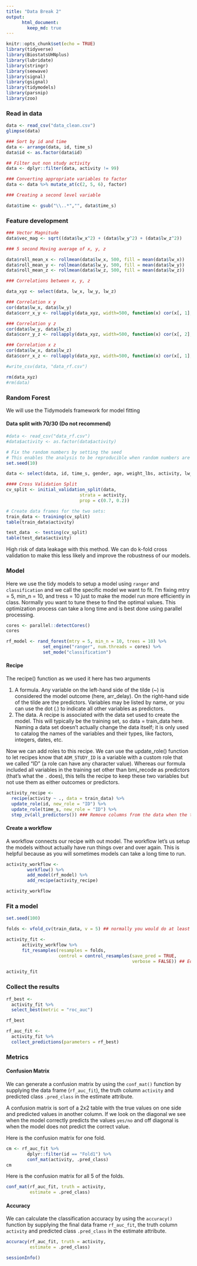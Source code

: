 ```yaml
---
title: "Data Break 2"
output:
      html_document:
        keep_md: true
---
```


```r
knitr::opts_chunk$set(echo = TRUE)
library(tidyverse)
library(BiostatsUHNplus)
library(lubridate)
library(stringr)
library(seewave)
library(signal)
library(gsignal)
library(tidymodels)
library(parsnip)
library(zoo)
```

### Read in data

```r
data <- read_csv("data_clean.csv")
glimpse(data)

### Sort by id and time
data <- arrange(data, id, time_s)
data$id <- as.factor(data$id)

## Filter out non study activity
data <- dplyr::filter(data, activity != 99)

### Converting appropriate variables to factor
data <- data %>% mutate_at(c(2, 5, 6), factor)

### Creating a second level variable

data$time <- gsub("\\..*","", data$time_s)
```

### Feature development

```r
### Vector Magnitude
data$vec_mag <- sqrt((data$lw_x^2) + (data$lw_y^2) + (data$lw_z^2))

### 5 second Moving average of x, y, z

data$roll_mean_x <- rollmean(data$lw_x, 500, fill = mean(data$lw_x))
data$roll_mean_y <- rollmean(data$lw_y, 500, fill = mean(data$lw_y))
data$roll_mean_z <- rollmean(data$lw_z, 500, fill = mean(data$lw_z))

### Correlations between x, y, z

data_xyz <- select(data, lw_x, lw_y, lw_z)

### Correlation x y 
cor(data$lw_x, data$lw_y)
data$corr_x_y <- rollapply(data_xyz, width=500, function(x) cor(x[, 1], x[, 2]), by.column=FALSE, fill = -0.1848453)

### Correlation y z 
cor(data$lw_y, data$lw_z)
data$corr_y_z <- rollapply(data_xyz, width=500, function(x) cor(x[, 2], x[, 3]), by.column=FALSE, fill = -0.2885716)

### Correlation x z 
cor(data$lw_x, data$lw_z)
data$corr_x_z <- rollapply(data_xyz, width=500, function(x) cor(x[, 1], x[, 3]), by.column=FALSE, fill = 0.1069972)

#write_csv(data, "data_rf.csv")

rm(data_xyz)
#rm(data)
```

### Random Forest 

We will use the Tidymodels framework for model fitting 

#### Data split with 70/30 (Do not recommend)

```r
#data <- read_csv("data_rf.csv")
#data$activity <- as.factor(data$activity)

# Fix the random numbers by setting the seed 
# This enables the analysis to be reproducible when random numbers are used 
set.seed(10)

data <- select(data, id, time_s, gender, age, weight_lbs, activity, lw_x, lw_y, lw_z, vec_mag, roll_mean_x, roll_mean_y, roll_mean_z, corr_x_y, corr_y_z, corr_x_z)

#### Cross Validation Split
cv_split <- initial_validation_split(data, 
                            strata = activity, 
                            prop = c(0.7, 0.2))

# Create data frames for the two sets:
train_data <- training(cv_split)
table(train_data$activity)

test_data  <- testing(cv_split)
table(test_data$activity)
```

High risk of data leakage with this method. We can do k-fold cross validation to make this less likely and improve the robustness of our models. 

### Model 

Here we use the tidy models to setup a model using `ranger` and `classification` and we call the specific model we want to fit. I'm fixing mtry = 5, min_n = 10, and tress = 10 just to make the model run more efficiently in class. Normally you want to tune these to find the optimal values. This optimization process can take a long time and is best done using parallel processing. 

```r
cores <- parallel::detectCores()
cores
```

```r
rf_model <- rand_forest(mtry = 5, min_n = 10, trees = 10) %>% 
              set_engine("ranger", num.threads = cores) %>% 
              set_mode("classification")
```

#### Recipe

The recipe() function as we used it here has two arguments

1. A formula. Any variable on the left-hand side of the tilde (~) is considered the model outcome (here, arr_delay). On the right-hand side of the tilde are the predictors. Variables may be listed by name, or you can use the dot (.) to indicate all other variables as predictors.
2. The data. A recipe is associated with the data set used to create the model. This will typically be the training set, so data = train_data here. Naming a data set doesn’t actually change the data itself; it is only used to catalog the names of the variables and their types, like factors, integers, dates, etc.

Now we can add roles to this recipe. We can use the update_role() function to let recipes know that `ADM_STUDY_ID` is a variable with a custom role that we called "ID" (a role can have any character value). Whereas our formula included all variables in the training set other than bmi_recode as predictors (that's what the `.` does), this tells the recipe to keep these two variables but not use them as either outcomes or predictors.

```r
activity_recipe <- 
  recipe(activity ~ ., data = train_data) %>% 
  update_role(id, new_role = "ID") %>% 
  update_role(time_s, new_role = "ID") %>%
  step_zv(all_predictors()) ### Remove columns from the data when the training set data have a single value. Zero variance predictor
```

#### Create a workflow

A workflow connects our recipe with out model. The workflow let's us setup the models without actually have run things over and over again. This is helpful because as you will sometimes models can take a long time to run. 

```r
activity_workflow <- 
        workflow() %>% 
        add_model(rf_model) %>% 
        add_recipe(activity_recipe)

activity_workflow
```

### Fit a model 

```r
set.seed(100)

folds <- vfold_cv(train_data, v = 5) ## normally you would do at least 10 folds. Just doing 5 because it's faster.

activity_fit <- 
      activity_workflow %>% 
      fit_resamples(resamples = folds,
                    control = control_resamples(save_pred = TRUE, 
                                                verbose = FALSE)) ## Edit for running live

activity_fit
```

### Collect the results

```r
rf_best <- 
  activity_fit %>% 
  select_best(metric = "roc_auc")

rf_best

rf_auc_fit <- 
  activity_fit %>% 
  collect_predictions(parameters = rf_best) 
```

### Metrics

#### Confusion Matrix

We can generate a confusion matrix by using the `conf_mat()` function by supplying the data frame (`rf_auc_fit`), the truth column `activity` and predicted class `.pred_class` in the estimate attribute.

A confusion matrix is sort of a 2x2 table with the true values on one side and predicted values in another column. If we look on the diagonal we see when the model correctly predicts the values `yes/no` and off diagonal is when the model does not predict the correct value.

Here is the confusion matrix for one fold. 

```r
cm <- rf_auc_fit %>%
        dplyr::filter(id == "Fold1") %>%
        conf_mat(activity, .pred_class)
cm
```

Here is the confusion matrix for all 5 of the folds. 

```r
conf_mat(rf_auc_fit, truth = activity,
         estimate = .pred_class)
```

#### Accuracy

We can calculate the classification accuracy by using the `accuracy()` function by supplying the final data frame `rf_auc_fit`, the truth column `activity` and predicted class `.pred_class` in the estimate attribute. 

```r
accuracy(rf_auc_fit, truth = activity,
         estimate = .pred_class)
```


```r
sessionInfo()
```





